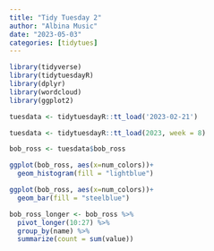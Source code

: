 ```yaml
---
title: "Tidy Tuesday 2"
author: "Albina Music"
date: "2023-05-03"
categories: [tidytues]
---
```


```r
library(tidyverse)
library(tidytuesdayR)
library(dplyr)
library(wordcloud)
library(ggplot2)

tuesdata <- tidytuesdayR::tt_load('2023-02-21')

tuesdata <- tidytuesdayR::tt_load(2023, week = 8)

bob_ross <- tuesdata$bob_ross
```

```r
ggplot(bob_ross, aes(x=num_colors))+
  geom_histogram(fill = "lightblue")
```

```r
ggplot(bob_ross, aes(x=num_colors))+
  geom_bar(fill = "steelblue")
```

```r
bob_ross_longer <- bob_ross %>%
  pivot_longer(10:27) %>%
  group_by(name) %>%
  summarize(count = sum(value))
```







